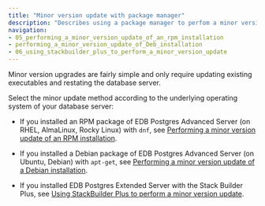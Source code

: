 ```yaml
---
title: "Minor version update with package manager"
description: "Describes using a package manager to perfom a minor version update of EDB Postgres Advanced Server."
navigation:
- 05_performing_a_minor_version_update_of_an_rpm_installation
- performing_a_minor_version_update_of_Deb_installation
- 06_using_stackbuilder_plus_to_perform_a_minor_version_update
---
```


Minor version upgrades are fairly simple and only require updating existing executables and restating the database server. 

Select the minor update method according to the underlying operating system of your database server:

- If you installed an RPM package of EDB Postgres Advanced Server (on RHEL, AlmaLinux, Rocky Linux) with `dnf`, see [Performing a minor version update of an RPM installation](05_performing_a_minor_version_update_of_an_rpm_installation).

- If you installed a Debian package of EDB Postgres Advanced Server (on Ubuntu, Debian) with `apt-get`, see [Performing a minor version update of a Debian installation](performing_a_minor_version_update_of_Deb_installation).

- If you installed EDB Postgres Extended Server with the Stack Builder Plus, see [Using StackBuilder Plus to perform a minor version update](06_using_stackbuilder_plus_to_perform_a_minor_version_update).
